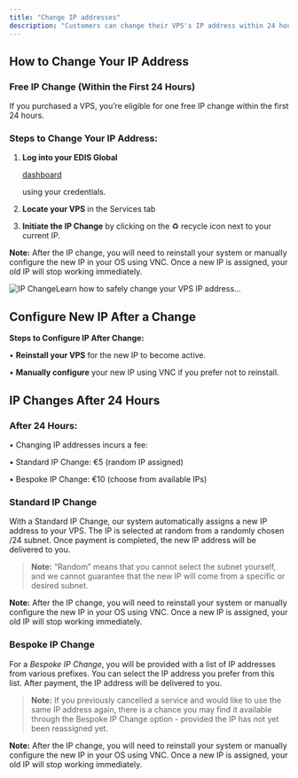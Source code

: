 ```yaml
---
title: "Change IP addresses"
description: "Customers can change their VPS's IP address within 24 hours of purchase free of charge. After 24 hours, a service fee is charged for IP address changes."
---
```



## **How to Change Your IP Address**

### **Free IP Change (Within the First 24 Hours)**

If you purchased a VPS, you’re eligible for one free IP change within the first 24 hours.

### **Steps to Change Your IP Address:**

1. **Log into your EDIS Global** 

   <a href="https://manage.edisglobal.com/clientarea.php" target="_blank">
   dashboard</a>

    using your credentials.
2. **Locate your VPS** in the Services tab
3. **Initiate the IP Change** by clicking on the ♻️ recycle icon next to your current IP.

**Note:** After the IP change, you will need to reinstall your system or manually configure the new IP in your OS using VNC. Once a new IP is assigned, your old IP will stop working immediately.

![IP ChangeLearn how to safely change your VPS IP address...](/assets/vps-change-ip-recycle-symbol.webp)

## Configure New IP After a Change

**Steps to Configure IP After Change:**

• **Reinstall your VPS** for the new IP to become active.

• **Manually configure** your new IP using VNC if you prefer not to reinstall.

<CtaButton label="(Re-) Install Linux/Windows" link="../../vps-management/autoinstall-reinstall-install-vps-linux-windows" />

<CtaButton label="Enable VNC server" link="../../vps-management/enable-vnc-server" />

## **IP Changes After 24 Hours**

### **After 24 Hours:**

• Changing IP addresses incurs a fee:

• Standard IP Change: €5 (random IP assigned)

• Bespoke IP Change: €10 (choose from available IPs)

### Standard IP Change

With a Standard IP Change, our system automatically assigns a new IP address to your VPS. The IP is selected at random from a randomly chosen /24 subnet. Once payment is completed, the new IP address will be delivered to you.

> **Note:** “Random” means that you cannot select the subnet yourself, and we cannot guarantee that the new IP will come from a specific or desired subnet.

<CtaButton label="Order Standard IP Change" link="https://manage.edisglobal.com/cart.php?gid=addons" />

**Note:** After the IP change, you will need to reinstall your system or manually configure the new IP in your OS using VNC. Once a new IP is assigned, your old IP will stop working immediately.

### Bespoke IP Change

For a _Bespoke IP Change_, you will be provided with a list of IP addresses from various prefixes. You can select the IP address you prefer from this list. After payment, the IP address will be delivered to you.

> **Note:** If you previously cancelled a service and would like to use the same IP address again, there is a chance you may find it available through the Bespoke IP Change option - provided the IP has not yet been reassigned yet.

<CtaButton label="Order Bespoke IP Change" link="https://manage.edisglobal.com/cart.php?gid=addons" />

**Note:** After the IP change, you will need to reinstall your system or manually configure the new IP in your OS using VNC. Once a new IP is assigned, your old IP will stop working immediately.